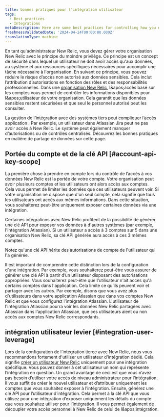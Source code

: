 ```yaml
---
title: bonnes pratiques pour l'intégration utilisateur
tags:
  - Best practices
  - Integrations
metaDescription: Here are some best practices for controlling how you expose your New Relic data when you're using an integration.
freshnessValidatedDate: '2024-04-24T00:00:00.000Z'
translationType: machine
---
```


En tant qu&apos;administrateur New Relic, vous devez gérer votre organisation New Relic avec le principe du moindre privilège. Ce principe est un concept de sécurité dans lequel un utilisateur ne doit avoir accès qu&apos;aux données, au système et aux ressources spécifiques nécessaires pour accomplir une tâche nécessaire à l&apos;organisation. En suivant ce principe, vous pouvez réduire le risque d’accès non autorisé aux données sensibles. Cela inclut l’attribution d’autorisations en fonction des rôles et des responsabilités professionnelles. Dans une [organisation New Relic](/docs/accounts/accounts-billing/account-structure/new-relic-account-structure/), l&amp;apos;accès basé sur les comptes vous permet de contrôler les informations disponibles pour l&amp;apos;utilisateur de votre organisation. Cela garantit que les données sensibles restent sécurisées et que seul le personnel autorisé peut les consulter.

La gestion de l’intégration avec des systèmes tiers peut compliquer l’accès application . Par exemple, un utilisateur dans Atlassian Jira peut ne pas avoir accès à New Relic. Le système peut également manquer d’autorisations ou de contrôles centralisés. Découvrez les bonnes pratiques en matière de partage de données sur cette page.

## Portée du compte et de la clé API [#account-api-key-scope]

La première chose à prendre en compte lors du contrôle de l’accès à vos données New Relic est la portée de votre compte. Votre organisation peut avoir plusieurs comptes et les utilisateurs ont alors accès aux comptes. Cela vous permet de limiter les données que ces utilisateurs peuvent voir. Si votre organisation ne dispose que d&apos;un seul compte, cela signifie que tous les utilisateurs ont accès aux mêmes informations. Dans cette situation, vous souhaiterez peut-être uniquement exposer certaines données via une intégration.

Certaines intégrations avec New Relic profitent de la possibilité de générer une clé API pour exposer vos données à d&apos;autres systèmes (par exemple, l&apos;intégration Atlassian). Si un utilisateur a accès à 3 comptes sur 5 dans une organisation New Relic, sa clé API générée aura accès à ces 3 mêmes comptes.

<Callout variant="important">
  Notez qu&apos;une clé API hérite des autorisations de compte de l&apos;utilisateur qui l&apos;a générée.
</Callout>

Il est important de comprendre cette distinction lors de la configuration d’une intégration. Par exemple, vous souhaiterez peut-être vous assurer de générer une clé API à partir d’un utilisateur disposant des autorisations appropriées. Vous souhaiterez peut-être que l&apos;utilisateur n&apos;ait accès qu&apos;à certains comptes dans l&apos;application. Cela limite ce qu’ils peuvent voir et partager avec les autres. Par exemple, disons que vous avez plus d&apos;utilisateurs dans votre application Atlassian que dans vos comptes New Relic et que vous configurez l&apos;intégration Atlassian. L&apos;utilisateur de l&apos;intégration Atlassian pourra voir les données New Relic partagées avec Atlassian dans l&apos;application Atlassian, que ces utilisateurs aient ou non accès aux comptes New Relic correspondants.

## intégration utilisateur levier [#integration-user-leverage]

Lors de la configuration de l&apos;intégration tierce avec New Relic, nous vous recommandons fortement d&apos;utiliser un utilisateur d&apos;intégration dédié. Cela signifie [créer un utilisateur New Relic](/docs/accounts/accounts-billing/new-relic-one-user-management/user-permissions/) uniquement pour une intégration spécifique. Vous pouvez donner à cet utilisateur un nom qui représente l’intégration en question. Un grand avantage de ceci est que vous n’avez pas besoin d’utiliser votre accès de niveau administrateur pour l’intégration. Il vous suffit de créer le nouvel utilisateur et d’attribuer uniquement les comptes que vous souhaitez exposer à l’intégration. Ensuite, générez une clé API pour l’utilisateur d’intégration. Cela permet à la clé API que vous utilisez pour une intégration d’exposer uniquement les détails du compte que vous souhaitez utiliser pour l’intégration. Il vous permet également de découpler votre accès personnel à New Relic de celui de l&amp;apos;intégration.